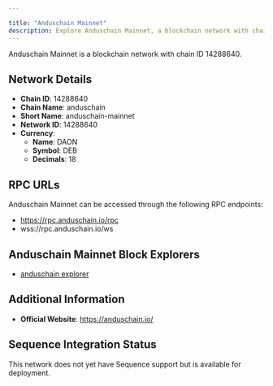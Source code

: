 ```yaml
---

title: "Anduschain Mainnet"
description: Explore Anduschain Mainnet, a blockchain network with chain ID 14288640. Learn about its native currency, DAON, and how to interact with the network.
---
```




Anduschain Mainnet is a blockchain network with chain ID 14288640.

## Network Details

- **Chain ID**: 14288640
- **Chain Name**: anduschain
- **Short Name**: anduschain-mainnet
- **Network ID**: 14288640
- **Currency**: 
  - **Name**: DAON
  - **Symbol**: DEB
  - **Decimals**: 18

## RPC URLs

Anduschain Mainnet can be accessed through the following RPC endpoints:

- https://rpc.anduschain.io/rpc
- wss://rpc.anduschain.io/ws

## Anduschain Mainnet Block Explorers

- [anduschain explorer](https://explorer.anduschain.io)

## Additional Information

- **Official Website**: https://anduschain.io/

## Sequence Integration Status

This network does not yet have Sequence support but is available for deployment.
